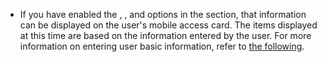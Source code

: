 * If you have enabled the <Cmd sid='common.photo' product='2' />, <Cmd sid='common.department' product='2' />, and <Cmd sid='team.user.detail.title' product='2' /> options in the <Cmd sid='common.info' product='2' /> section, that information can be displayed on the user's mobile access card. The items displayed at this time are based on the information entered by the user. For more information on entering user basic information, refer to [the following](add-user-basic-info).
